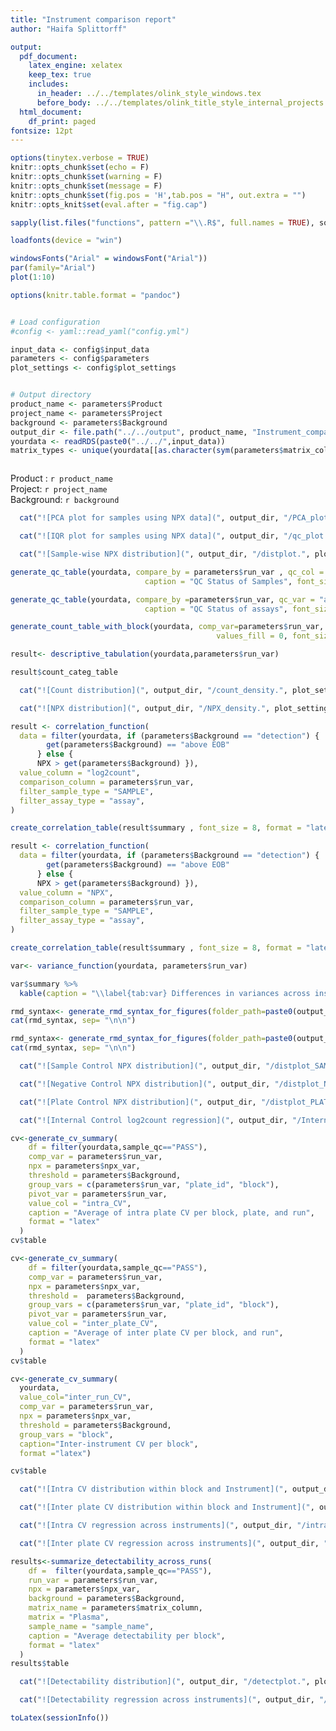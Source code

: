 ```yaml
---
title: "Instrument comparison report"
author: "Haifa Splittorff"

output:
  pdf_document:
    latex_engine: xelatex
    keep_tex: true
    includes:
      in_header: ../../templates/olink_style_windows.tex
      before_body: ../../templates/olink_title_style_internal_projects.tex
  html_document:
    df_print: paged
fontsize: 12pt
---
```

\makeolinktitle
\thispagestyle{olink_header_toc}
\tableofcontents
\newpage
\pagestyle{olink_header}


```r
options(tinytex.verbose = TRUE)
knitr::opts_chunk$set(echo = F)
knitr::opts_chunk$set(warning = F)
knitr::opts_chunk$set(message = F)
knitr::opts_chunk$set(fig.pos = 'H',tab.pos = "H", out.extra = "")
knitr::opts_knit$set(eval.after = "fig.cap")

sapply(list.files("functions", pattern ="\\.R$", full.names = TRUE), source)

loadfonts(device = "win")

windowsFonts("Arial" = windowsFont("Arial"))
par(family="Arial")
plot(1:10)

options(knitr.table.format = "pandoc")


# Load configuration
#config <- yaml::read_yaml("config.yml")

input_data <- config$input_data
parameters <- config$parameters
plot_settings <- config$plot_settings


# Output directory
product_name <- parameters$Product
project_name <- parameters$Project
background <- parameters$Background
output_dir <- file.path("../../output", product_name, "Instrument_comparison")
yourdata <- readRDS(paste0("../../",input_data))
matrix_types <- unique(yourdata[[as.character(sym(parameters$matrix_column))]] )



```

\newpage
\section{Param}

Product :  `r product_name`   
Project: `r project_name`   
Background: `r background`   


\newpage

\section{PCA}


```r

  cat("![PCA plot for samples using NPX data](", output_dir, "/PCA_plot.", plot_settings$format, "){width=100%}",sep="")

```
\newpage


\section{IQR}


```r

  cat("![IQR plot for samples using NPX data](", output_dir, "/qc_plot.", plot_settings$format, "){width=100%}",sep="")

```

\newpage


\section{Sample wise NPX distribution}


```r

  cat("![Sample-wise NPX distribution](", output_dir, "/distplot.", plot_settings$format, "){width=100%}",sep="")

```
\newpage


\section{QC summary}

```r

generate_qc_table(yourdata, compare_by = parameters$run_var , qc_col = "sample_qc",
                              caption = "QC Status of Samples", font_size = 12, format = "latex")

```



```r

generate_qc_table(yourdata, compare_by =parameters$run_var, qc_var = "assay", qc_col = "assay_qc",
                              caption = "QC Status of assays", font_size = 12, format = "latex")

```


\newpage

\section{Total number of counts}

```r
generate_count_table_with_block(yourdata, comp_var=parameters$run_var,
                                              values_fill = 0, font_size = 12, format = "latex")
```


\newpage
\section{Count distribution within categories}

```r

result<- descriptive_tabulation(yourdata,parameters$run_var)

result$count_categ_table

```




\section{Count distribution}



```r

  cat("![Count distribution](", output_dir, "/count_density.", plot_settings$format, "){width=80%}",sep="")

```




\section{NPX distribution}


```r

  cat("![NPX distribution](", output_dir, "/NPX_density.", plot_settings$format, "){width=80%}",sep="")

```




\newpage


\section{Count correlations}


\section{Per assay count correlations}

```r
result <- correlation_function(
  data = filter(yourdata, if (parameters$Background == "detection") {
        get(parameters$Background) == "above EOB"  
      } else {
      NPX > get(parameters$Background) }),
  value_column = "log2count",
  comparison_column = parameters$run_var,
  filter_sample_type = "SAMPLE",
  filter_assay_type = "assay",
)

create_correlation_table(result$summary , font_size = 8, format = "latex")


```


\section{Per assay NPX correlations}


```r

result <- correlation_function(
  data = filter(yourdata, if (parameters$Background == "detection") {
        get(parameters$Background) == "above EOB"  
      } else {
      NPX > get(parameters$Background) }),
  value_column = "NPX",
  comparison_column = parameters$run_var,
  filter_sample_type = "SAMPLE",
  filter_assay_type = "assay",
)

create_correlation_table(result$summary , font_size = 8, format = "latex")

```

\newpage


\section{NPX variance differences across instruments}

```r
var<- variance_function(yourdata, parameters$run_var)

var$summary %>%
  kable(caption = "\\label{tab:var} Differences in variances across instruments.")

```



\newpage


\section{Count regression analysis}

```r
rmd_syntax<- generate_rmd_syntax_for_figures(folder_path=paste0(output_dir,"/regression_plots_log2count_",parameters$run_var), label_prefix = "countreg", width = "100%")
cat(rmd_syntax, sep= "\n\n")
```




\newpage


\section{NPX regression analysis}

```r
rmd_syntax<- generate_rmd_syntax_for_figures(folder_path=paste0(output_dir,"/regression_plots_NPX_",parameters$run_var), label_prefix = "npxreg", width = "100%")
cat(rmd_syntax, sep= "\n\n")
```

\newpage

\section{External controls}


```r

  cat("![Sample Control NPX distribution](", output_dir, "/distplot_SAMPLE_CONTROL.", plot_settings$format, "){width=100%}",sep="")

```

\newpage


```r

  cat("![Negative Control NPX distribution](", output_dir, "/distplot_NEGATIVE_CONTROL.", plot_settings$format, "){width=100%}",sep="")

```


\newpage


```r

  cat("![Plate Control NPX distribution](", output_dir, "/distplot_PLATE_CONTROL.", plot_settings$format, "){width=100%}",sep="")

```


\newpage
\section{Internal controls}


```r

  cat("![Internal Control log2count regression](", output_dir, "/Internal_control_regression.", plot_settings$format, "){width=100%}",sep="")

```

\newpage
\section{Coefficient of variance based on samples controls}


```r

cv<-generate_cv_summary(
    df = filter(yourdata,sample_qc=="PASS"),
    comp_var = parameters$run_var,
    npx = parameters$npx_var,
    threshold = parameters$Background,
    group_vars = c(parameters$run_var, "plate_id", "block"),
    pivot_var = parameters$run_var,
    value_col = "intra_CV",
    caption = "Average of intra plate CV per block, plate, and run", 
    format = "latex"
  )
cv$table

```


```r

cv<-generate_cv_summary(
    df = filter(yourdata,sample_qc=="PASS"),
    comp_var = parameters$run_var,
    npx = parameters$npx_var,
    threshold =  parameters$Background,
    group_vars = c(parameters$run_var, "plate_id", "block"),
    pivot_var = parameters$run_var,
    value_col = "inter_plate_CV",
    caption = "Average of inter plate CV per block, and run",
    format = "latex"
  )
cv$table

```



```r


cv<-generate_cv_summary(
  yourdata, 
  value_col="inter_run_CV",
  comp_var = parameters$run_var, 
  npx = parameters$npx_var, 
  threshold = parameters$Background, 
  group_vars = "block",
  caption="Inter-instrument CV per block", 
  format ="latex") 

cv$table

```


\newpage
\section{CV distribution within block and Instrument}



```r

  cat("![Intra CV distribution within block and Instrument](", output_dir, "/intracv_regression.", plot_settings$format, "){width=100%}",sep="")

```

\newpage

```r

  cat("![Inter plate CV distribution within block and Instrument](", output_dir, "/interplatecv_regression.", plot_settings$format, "){width=100%}",sep="")

```


\newpage
\section{Regression of CV across instruments}



```r

  cat("![Intra CV regression across instruments](", output_dir, "/intra_CV_regression_SC.", plot_settings$format, "){width=100%}",sep="")

```

\newpage

```r

  cat("![Inter plate CV regression across instruments](", output_dir, "/inter_plate_CV_regression_SC.", plot_settings$format, "){width=100%}",sep="")

```


\newpage
\section{Average detectability per block}


```r

results<-summarize_detectability_across_runs(
    df =  filter(yourdata,sample_qc=="PASS"),
    run_var = parameters$run_var,
    npx = parameters$npx_var,
    background = parameters$Background,
    matrix_name = parameters$matrix_column,
    matrix = "Plasma",
    sample_name = "sample_name",
    caption = "Average detectability per block",
    format = "latex"
  )
results$table
```

\newpage
\section{Detectability distribution within block across instruments}


```r

  cat("![Detectability distribution](", output_dir, "/detectplot.", plot_settings$format, "){width=100%}",sep="")

```



\newpage
\section{Regression of assay detectability across instruments}


```r

  cat("![Detectability regression across instruments](", output_dir, "/Detectability_plasma_regression_SC.", plot_settings$format, "){width=100%}",sep="")

```



\newpage
\section{Appendix}


\subsection{R Session Information}

```r
toLatex(sessionInfo())
```

